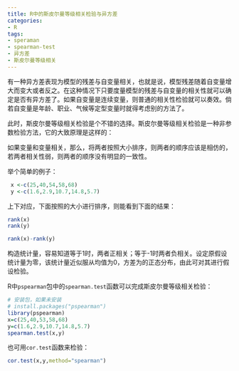 ```yaml
---
title: R中的斯皮尔曼等级相关检验与异方差
categories:
- R
tags:
- speraman
- spearman-test
- 异方差
- 斯皮尔曼等级相关 
---
```

  
有一种异方差表现为模型的残差与自变量相关，也就是说，模型残差随着自变量增大而变大或者反之。在这种情况下只要度量模型的残差与自变量的相关性就可以确定是否有异方差了。如果自变量是连续变量，则普通的相关性检验就可以奏效。倘若自变量是年龄、职业、气候等定型变量时就得考虑别的方法了。

此时，斯皮尔曼等级相关检验是个不错的选择。斯皮尔曼等级相关检验是一种非参数检验方法，它的大致原理是这样的：

如果变量和变量相关，那么，将两者按照大小排序，则两者的顺序应该是相仿的，若两者相关性弱，则两者的顺序没有明显的一致性。

举个简单的例子：

```r
 x <-c(25,40,54,58,68)
 y <-c(1.6,2.9,10.7,14.8,5.7) 
```

上下对应，下面按照的大小进行排序，则能看到下面的结果：

```R
rank(x)
rank(y)

rank(x)-rank(y)
```

构造统计量，容易知道等于1时，两者正相关；等于-1时两者负相关。设定原假设统计量为零，该统计量近似服从均值为0，方差为的正态分布，由此可对其进行假设检验。

R中`pspearman`包中的`spearman.test`函数可以完成斯皮尔曼等级相关检验：

```R
# 安装包，如果未安装
# install.packages("pspearman")
library(pspearman)
x=c(25,40,53,58,68)
y=c(1.6,2.9,10.7,14.8,5.7)
spearman.test(x,y)
```

也可用`cor.test`函数来检验：

```R
cor.test(x,y,method="spearman")
```
